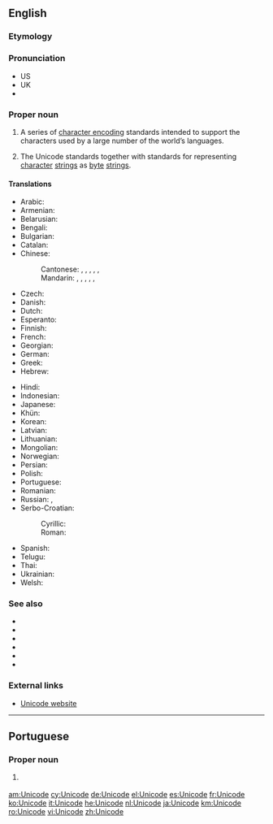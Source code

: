 {{selfref|For Wiktionary's use of Unicode, see [[Wiktionary:Unicode]]}}
==English==
{{wikipedia}}

===Etymology===
{{rfe|lang=en}}

===Pronunciation===
* US {{IPA|/ˈjunɪˌkoːd/|lang=en}}
* UK {{IPA|/ˈjuːnɪˌkəʊd/|lang=en}}
* {{audio|en-uk-Unicode.ogg|Audio (UK)|lang=en}}

===Proper noun===
{{en-proper noun}}

# {{lb|en|computing}} A series of [[character encoding]] standards intended to support the characters used by a large number of the world’s languages.
# {{lb|en|computing}} The Unicode standards together with standards for representing [[character]] [[string]]s as [[byte]] [[string]]s.

====Translations====
{{trans-top|series of computer encoding standards}}
* Arabic: {{t|ar|يُونِيكُود|m}}
* Armenian: {{t|hy|Յունիկոդ}}
* Belarusian: {{t|be|Юнікод|m|tr=Junikód|sc=Cyrl}}
* Bengali: {{t+|bn|ইউনিকোড|tr=i'unikoḑ|sc=Beng}}
* Bulgarian: {{t|bg|Уникод|m|tr=Unikód|sc=Cyrl}}
* Catalan: {{t|ca|Unicode|m}}
* Chinese:
*: Cantonese: {{t|yue|統一碼|sc=Hani}}, {{t|yue|统一码|tr=tung2 jat1 maa5|sc=Hani}}, {{t|yue|萬國碼|sc=Hani}}, {{t|yue|万国码|tr=maan6 gwok3 maa5|sc=Hani}}, {{t|yue|單一碼|sc=Hani}}, {{t|yue|单一码|tr=daan1 jat1 maa5|sc=Hani}}
*: Mandarin: {{t+|cmn|統一碼|sc=Hani}}, {{t+|cmn|统一码|tr=tǒngyīmǎ|sc=Hani}}, {{t+|cmn|萬國碼|sc=Hani}}, {{t+|cmn|万国码|tr=wànguómǎ|sc=Hani}}, {{t+|cmn|單一碼|sc=Hani}}, {{t+|cmn|单一码|tr=dānyīmǎ|sc=Hani}}
* Czech: {{t|cs|Unicode}}
* Danish: {{t|da|Unicode}}
* Dutch: {{t+|nl|Unicode}}
* Esperanto: {{t|eo|Unikodo}}
* Finnish: {{t|fi|Unicode}}
* French: {{t+|fr|Unicode|m}}
* Georgian: {{t|ka|უნიკოდი}}
* German: {{t+|de|Unicode|m}}
* Greek: {{t+|el|Unicode|n}}
* Hebrew: {{t+|he|יוניקוד|tr=yunikod|sc=Hebr}}
{{trans-mid}}
* Hindi: {{t|hi|यूनिकोड|tr=yūnikoḍ|sc=Deva}}
* Indonesian: {{t|id|Unicode}}
* Japanese: {{t|ja|ユニコード|tr=yunikōdo|sc=Jpan}}
* Khün: {{t|kkh|ᨿᩪᨶᩥᨤ᩠ᨯᩰᨯ᩼|sc=Lana}}
* Korean: {{t+|ko|유니코드|sc=Kore}}
* Latvian: {{t|lv|Unikods|m}}
* Lithuanian: {{t|lt|Unikodas|m}}
* Mongolian: {{t|mn|Юникод|tr=Junikod|sc=Cyrl}}
* Norwegian: {{t|no|Unicode}}
* Persian: {{t|fa|یونی‌کد|tr=yuni-kod|sc=fa-Arab}}
* Polish: {{t|pl|Unicode}}
* Portuguese: {{t|pt|Unicode|m}}
* Romanian: {{t|ro|Unicod|m}}
* Russian: {{t+|ru|Юнико́д|m}}, {{t|ru|Унико́д|m}}
* Serbo-Croatian:
*: Cyrillic: {{t|sh|Уникод|m}}
*: Roman: {{t|sh|Unikod|m}}
* Spanish: {{t+|es|Unicode|m}}
* Telugu: {{t|te|విశ్వ సంకేత మాల‎|tr=viswa saMkEta maala|sc=Telu}}
* Thai: {{t|th|ยูนิโคด|tr=yooníkôht|sc=Thai}}
* Ukrainian: {{t|uk|Юнікод|m|tr=Junikód|sc=Cyrl}}
* Welsh: {{t+|cy|Unicode}}
{{trans-bottom}}

===See also===
* {{l|en|ASCII}}
* {{l|en|EBCDIC}}
* {{l|en|UTF-7}}
* {{l|en|UTF-8}}
* {{l|en|UTF-16}}
* {{l|en|Appendix:Unicode}}

===External links===
* [http://www.unicode.org Unicode website]

----

==Portuguese==

===Proper noun===
{{pt-proper noun|m}}

# {{lb|pt|computing}} {{l|en|Unicode}} {{gloss|series of computer encoding standards}}

[[am:Unicode]]
[[cy:Unicode]]
[[de:Unicode]]
[[el:Unicode]]
[[es:Unicode]]
[[fr:Unicode]]
[[ko:Unicode]]
[[it:Unicode]]
[[he:Unicode]]
[[nl:Unicode]]
[[ja:Unicode]]
[[km:Unicode]]
[[ro:Unicode]]
[[vi:Unicode]]
[[zh:Unicode]]